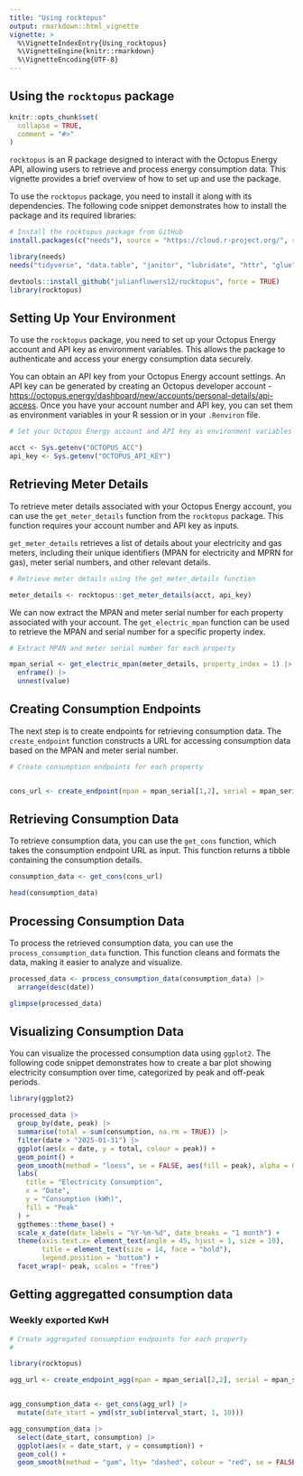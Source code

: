 ```yaml
---
title: "Using rocktopus"
output: rmarkdown::html_vignette
vignette: >
  %\VignetteIndexEntry{Using_rocktopus}
  %\VignetteEngine{knitr::rmarkdown}
  %\VignetteEncoding{UTF-8}
---
```


## Using the `rocktopus` package

```r
knitr::opts_chunk$set(
  collapse = TRUE,
  comment = "#>"
)
```

`rocktopus` is an R package designed to interact with the Octopus Energy API, allowing users to retrieve and process energy consumption data. This vignette provides a brief overview of how to set up and use the package.

To use the `rocktopus` package, you need to install it along with its dependencies. The following code snippet demonstrates how to install the package and its required libraries:

```r
# Install the rocktopus package from GitHub
install.packages(c("needs"), source = "https://cloud.r-project.org/", repos = "https://cloud.r-project.org/")

library(needs)
needs("tidyverse", "data.table", "janitor", "lubridate", "httr", "glue", "purrr", "rlist")

devtools::install_github("julianflowers12/rocktopus", force = TRUE)
library(rocktopus)

```

## Setting Up Your Environment

To use the `rocktopus` package, you need to set up your Octopus Energy account and API key as environment variables. This allows the package to authenticate and access your energy consumption data securely.

You can obtain an API key from your Octopus Energy account settings. An API key can be generated by creating an Octopus developer account - <https://octopus.energy/dashboard/new/accounts/personal-details/api-access>. Once you have your account number and API key, you can set them as environment variables in your R session or in your `.Renviron` file.

```r
# Set your Octopus Energy account and API key as environment variables

acct <- Sys.getenv("OCTOPUS_ACC")
api_key <- Sys.getenv("OCTOPUS_API_KEY")

```

## Retrieving Meter Details

To retrieve meter details associated with your Octopus Energy account, you can use the `get_meter_details` function from the `rocktopus` package. This function requires your account number and API key as inputs.

`get_meter_details` retrieves a list of details about your electricity and gas meters, including their unique identifiers (MPAN for electricity and MPRN for gas), meter serial numbers, and other relevant details.

```r
# Retrieve meter details using the get_meter_details function

meter_details <- rocktopus::get_meter_details(acct, api_key)

```

We can now extract the MPAN and meter serial number for each property associated with your account. The `get_electric_mpan` function can be used to retrieve the MPAN and serial number for a specific property index.

```r
# Extract MPAN and meter serial number for each property

mpan_serial <- get_electric_mpan(meter_details, property_index = 1) |>
  enframe() |>
  unnest(value)


```

## Creating Consumption Endpoints

The next step is to create endpoints for retrieving consumption data. The `create_endpoint` function constructs a URL for accessing consumption data based on the MPAN and meter serial number.

```r
# Create consumption endpoints for each property


cons_url <- create_endpoint(mpan = mpan_serial[1,2], serial = mpan_serial[3,2])

```

## Retrieving Consumption Data

To retrieve consumption data, you can use the `get_cons` function, which takes the consumption endpoint URL as input. This function returns a tibble containing the consumption details.

```r

consumption_data <- get_cons(cons_url)

head(consumption_data)

```

## Processing Consumption Data

To process the retrieved consumption data, you can use the `process_consumption_data` function. This function cleans and formats the data, making it easier to analyze and visualize.

```r

processed_data <- process_consumption_data(consumption_data) |>
  arrange(desc(date))

glimpse(processed_data)

```

## Visualizing Consumption Data

You can visualize the processed consumption data using `ggplot2`. The following code snippet demonstrates how to create a bar plot showing electricity consumption over time, categorized by peak and off-peak periods.

```r

library(ggplot2)

processed_data |>
  group_by(date, peak) |>
  summarise(total = sum(consumption, na.rm = TRUE)) |>
  filter(date > "2025-01-31") |>
  ggplot(aes(x = date, y = total, colour = peak)) +
  geom_point() +
  geom_smooth(method = "loess", se = FALSE, aes(fill = peak), alpha = 0.2) +
  labs(
    title = "Electricity Consumption",
    x = "Date",
    y = "Consumption (kWh)",
    fill = "Peak"
  ) +
  ggthemes::theme_base() +
  scale_x_date(date_labels = "%Y-%m-%d", date_breaks = "1 month") +
  theme(axis.text.x= element_text(angle = 45, hjust = 1, size = 10),
        title = element_text(size = 14, face = "bold"),
        legend.position = "bottom") +
  facet_wrap(~ peak, scales = "free")


```

## Getting aggregatted consumption data

### Weekly exported KwH

```r
# Create aggregated consumption endpoints for each property
# 

library(rocktopus)

agg_url <- create_endpoint_agg(mpan = mpan_serial[2,2], serial = mpan_serial[4,2], group_by = "week")


agg_consumption_data <- get_cons(agg_url) |>
  mutate(date_start = ymd(str_sub(interval_start, 1, 10)))

agg_consumption_data |>
  select(date_start, consumption) |>
  ggplot(aes(x = date_start, y = consumption)) +
  geom_col() +
  geom_smooth(method = "gam", lty= "dashed", colour = "red", se = FALSE)

```


